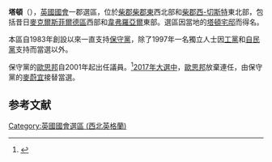 {{NoteTA
|G1=PoliticiansUK
|1=zh-hans:艾斯特·麦克维;zh-tw:艾斯特·麥克維;zh-hk:麥蔚宜
}}
{{Infobox UK constituency main
 |name        = 塔頓
 |parliament  = uk
 |map1        = Tatton2007
 |map2        = EnglandCheshire
 |map_entity  = [[柴郡|柴郡]]
 |map_year    =
 |year        = 1983
 |abolished   =
 |type        = 郡
 |elects_howmany =1
 |previous    =
 |next        =
 |electorate  = 65,200 (2010年12月)<ref>{{cite web|url=http://www.boundarycommissionforengland.org.uk/electoral-figures/electoral-figures.htm|title=Electorate Figures – Boundary Commission for England|date=4 March 2011|work=2011 Electorate Figures|publisher=Boundary Commission for England|accessdate=13 March 2011|deadurl=yes|archiveurl=https://web.archive.org/web/20101106204053/http://www.boundarycommissionforengland.org.uk/electoral-figures/electoral-figures.htm|archivedate=2010年11月6日}}</ref>
 |mp          = [[麥蔚宜|麥蔚宜]]
 |party       = [[保守黨_(英國)|保守黨]]
 |region      = 英格蘭
 |county      = [[柴郡|柴郡]]
 |european    = 
}}
'''塔頓'''（{{lang-en|Tatton}}），[[英國|英國]][[英國國會|國會]]一郡選區，位於[[柴郡|柴郡]][[東柴郡|柴郡東]]西北部和[[柴郡西-切斯特|柴郡西-切斯特]]東北部，包括昔日[[麥克爾斯菲爾德區|麥克爾斯菲爾德區]]西部和[[韋弗羅亞爾|韋弗羅亞爾]]東部。選區因當地的[[塔頓宅邸|塔頓宅邸]]而得名。

本區自1983年創設以來一直支持[[保守黨_(英國)|保守黨]]，除了1997年一名獨立人士因[[工黨_(英國)|工黨]]和[[自由民主黨_(英國)|自民黨]]支持而當選以外。

保守黨的[[歐思邦|歐思邦]]自2001年起出任議員。<ref name="">{{cite news
|publisher=[[英國廣播公司|英國廣播公司]]
|date=2010年5月7日
|title=Election 2010/Constituency/Tatton
|url=http://news.bbc.co.uk/1/shared/election2010/results/constituency/e62.stm
|accessdate=2010年10月18日
|archive-date=2017年9月5日
|archive-url=https://web.archive.org/web/20170905021213/http://news.bbc.co.uk/1/shared/election2010/results/constituency/e62.stm
|dead-url=no
}}</ref>[[2017年英國大選|2017年大選中]]，[[歐思邦|歐思邦]]放棄連任，由保守黨的[[麥蔚宜|麥蔚宜]]接替當選。

==参考文献==
<div class="references-small">
<references></references>
</div>

{{DEFAULTSORT:Tatton (UK Parliament constituency)}}
[[Category:英國國會選區_(西北英格蘭)|Category:英國國會選區 (西北英格蘭)]]